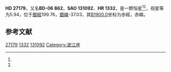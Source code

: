 {{Starbox begin
| name = HD 27179
}}
{{Starbox observe
| epoch = [[J2000.0|J2000.0]]
| constell = {{星座名待查}}<ref name=SIMBAD>{{cite web
 | url=http://simbad.u-strasbg.fr/simbad/sim-id?Ident=HR+1332
 | title=Pulsating variable Star
 | publisher=Centre de Données astronomiques de Strasbourg
 | work=SIMBAD
 | accessdate=2012-07-13
 | archive-date=2016-03-17
 | archive-url=https://web.archive.org/web/20160317080125/http://simbad.u-strasbg.fr/simbad/sim-id?Ident=HR+1332
 | dead-url=no
 }}</ref><ref name=DATA>{{cite web
 | url=http://vizier.u-strasbg.fr/viz-bin/VizieR-5?-out.add=.&-source=5050&-corr=PK=HR&-out.max=9999&HR=1332
 | title=VizieR Detailed Page
 | accessdate=2012-07-13
 | archive-date=2016-03-05
 | archive-url=https://web.archive.org/web/20160305032242/http://vizier.u-strasbg.fr/viz-bin/VizieR-5?-out.add=.&-source=5050&-corr=PK=HR&-out.max=9999&HR=1332
 | dead-url=no
 }}</ref>
| 星官 = 
| ra = {{RA|4|17|19.2}}<ref name=SIMBAD /><ref name=DATA />
| dec = {{DEC|-6|28|19}}<ref name=SIMBAD /><ref name=DATA />
| appmag_v = 5.94<ref name=SIMBAD /><ref name=DATA />
}}
{{Starbox character
| class = gG8<ref name=SIMBAD /><ref name=DATA />
| b-v = 1.08<ref name=SIMBAD /><ref name=DATA />
| u-b = 0.94<ref name=SIMBAD /><ref name=DATA />
| r-i = <ref name=SIMBAD /><ref name=DATA />
| variable = 
}}
{{Starbox astrometry
| radial_v = 0.94
| prop_mo_ra = -2
| parallax = 
| p_error = 
}}
{{Starbox catalog
| names =BD-06 862，[[SAO星表|SAO]] 131092，[[HD星表|HD]] 27179，[[HR星表|HR]] 1332}}
{{Starbox reference |Simbad=HR+1332}}
{{Starbox end}}

'''HD 27179'''，又名'''BD-06 862'''，'''SAO 131092'''、'''HR 1332'''，是一颗恒星<ref name=SIMBAD /><ref name=DATA />，视星等为5.94，位于[[銀道座標系|銀經]]199.76，[[銀道座標系|銀緯]]-37.03，其[[B1900.0|B1900.0]]坐标为赤經{{RA|4|12|25.8}}，赤緯{{DEC|-6|-37.03|7}}。

== 参考文献 ==
{{reflist}}

{{star-stub}}

[[Category:HD和HDE天體|27179]]
[[Category:HR天體|1332]]
[[Category:SAO天體|131092]]
[[Category:波江座|Category:波江座]]